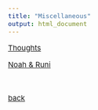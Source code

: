 ```yaml
---
title: "Miscellaneous"
output: html_document
---
```


<style type="text/css">

body, td {
   font-size: 15px;
}
pre {
  font-size: 15px
}
</style>

[Thoughts](./thoughts/thoughts.html)

[Noah & Runi](./pic.html)


&nbsp;&nbsp;

[back](../index.html)